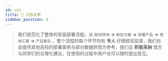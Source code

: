 ```yaml
---
id: ujs
title: 🏫 江苏大学
sidebar_position: 6
---
```


> 我们规范化了整体的安装部署流程，从 `勘测场地`    **→** `制定方案` **→** `部署产品` **→** `使用汇报` **→** `产品售后` ，整个流程的每个环节均有 **专人** 仔细核验监督，我们也会提供其他高校的部署案例与部分数据供馆方参考，我们会 **积极采纳** 馆方与同学们的合理化建议，在使用的过程中用户也可以随时提出意见。
>